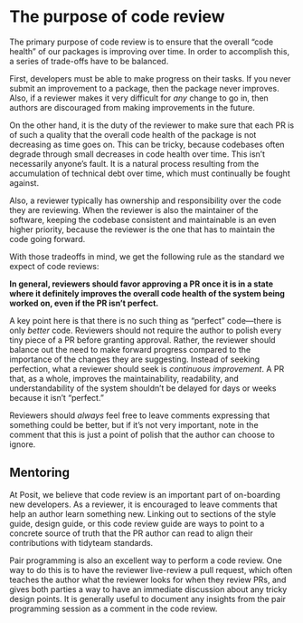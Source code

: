 # The purpose of code review {#sec-purpose}

The primary purpose of code review is to ensure that the overall "code health" of our packages is improving over time.
In order to accomplish this, a series of trade-offs have to be balanced.

First, developers must be able to make progress on their tasks.
If you never submit an improvement to a package, then the package never improves.
Also, if a reviewer makes it very difficult for *any* change to go in, then authors are discouraged from making improvements in the future.

On the other hand, it is the duty of the reviewer to make sure that each PR is of such a quality that the overall code health of the package is not decreasing as time goes on.
This can be tricky, because codebases often degrade through small decreases in code health over time.
This isn't necessarily anyone's fault.
It is a natural process resulting from the accumulation of technical debt over time, which must continually be fought against.

Also, a reviewer typically has ownership and responsibility over the code they are reviewing.
When the reviewer is also the maintainer of the software, keeping the codebase consistent and maintainable is an even higher priority, because the reviewer is the one that has to maintain the code going forward.

With those tradeoffs in mind, we get the following rule as the standard we expect of code reviews:

**In general, reviewers should favor approving a PR once it is in a state where it definitely improves the overall code health of the system being worked on, even if the PR isn't perfect.**

A key point here is that there is no such thing as "perfect" code---there is only *better* code.
Reviewers should not require the author to polish every tiny piece of a PR before granting approval.
Rather, the reviewer should balance out the need to make forward progress compared to the importance of the changes they are suggesting.
Instead of seeking perfection, what a reviewer should seek is *continuous improvement*.
A PR that, as a whole, improves the maintainability, readability, and understandability of the system shouldn't be delayed for days or weeks because it isn't "perfect."

Reviewers should *always* feel free to leave comments expressing that something could be better, but if it's not very important, note in the comment that this is just a point of polish that the author can choose to ignore.

## Mentoring {#sec-mentoring}

At Posit, we believe that code review is an important part of on-boarding new developers.
As a reviewer, it is encouraged to leave comments that help an author learn something new.
Linking out to sections of the style guide, design guide, or this code review guide are ways to point to a concrete source of truth that the PR author can read to align their contributions with tidyteam standards.

Pair programming is also an excellent way to perform a code review.
One way to do this is to have the reviewer live-review a pull request, which often teaches the author what the reviewer looks for when they review PRs, and gives both parties a way to have an immediate discussion about any tricky design points.
It is generally useful to document any insights from the pair programming session as a comment in the code review.
